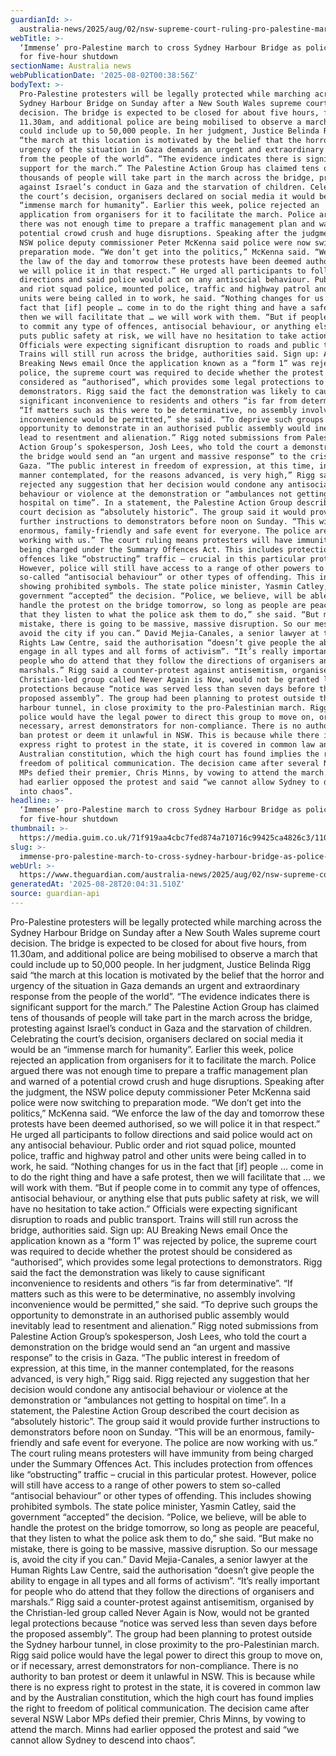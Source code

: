 ```yaml
---
guardianId: >-
  australia-news/2025/aug/02/nsw-supreme-court-ruling-pro-palestine-march-sydney-harbour-bridge
webTitle: >-
  ‘Immense’ pro-Palestine march to cross Sydney Harbour Bridge as police prepare
  for five-hour shutdown
sectionName: Australia news
webPublicationDate: '2025-08-02T00:38:56Z'
bodyText: >-
  Pro-Palestine protesters will be legally protected while marching across the
  Sydney Harbour Bridge on Sunday after a New South Wales supreme court
  decision. The bridge is expected to be closed for about five hours, from
  11.30am, and additional police are being mobilised to observe a march that
  could include up to 50,000 people. In her judgment, Justice Belinda Rigg said
  “the march at this location is motivated by the belief that the horror and
  urgency of the situation in Gaza demands an urgent and extraordinary response
  from the people of the world”. “The evidence indicates there is significant
  support for the march.” The Palestine Action Group has claimed tens of
  thousands of people will take part in the march across the bridge, protesting
  against Israel’s conduct in Gaza and the starvation of children. Celebrating
  the court’s decision, organisers declared on social media it would be an
  “immense march for humanity”. Earlier this week, police rejected an
  application from organisers for it to facilitate the march. Police argued
  there was not enough time to prepare a traffic management plan and warned of a
  potential crowd crush and huge disruptions. Speaking after the judgment, the
  NSW police deputy commissioner Peter McKenna said police were now switching to
  preparation mode. “We don’t get into the politics,” McKenna said. “We enforce
  the law of the day and tomorrow these protests have been deemed authorised, so
  we will police it in that respect.” He urged all participants to follow
  directions and said police would act on any antisocial behaviour. Public order
  and riot squad police, mounted police, traffic and highway patrol and other
  units were being called in to work, he said. “Nothing changes for us in the
  fact that [if] people … come in to do the right thing and have a safe protest,
  then we will facilitate that … we will work with them. “But if people come in
  to commit any type of offences, antisocial behaviour, or anything else that
  puts public safety at risk, we will have no hesitation to take action.”
  Officials were expecting significant disruption to roads and public transport.
  Trains will still run across the bridge, authorities said. Sign up: AU
  Breaking News email Once the application known as a “form 1” was rejected by
  police, the supreme court was required to decide whether the protest should be
  considered as “authorised”, which provides some legal protections to
  demonstrators. Rigg said the fact the demonstration was likely to cause
  significant inconvenience to residents and others “is far from determinative”.
  “If matters such as this were to be determinative, no assembly involving
  inconvenience would be permitted,” she said. “To deprive such groups the
  opportunity to demonstrate in an authorised public assembly would inevitably
  lead to resentment and alienation.” Rigg noted submissions from Palestine
  Action Group’s spokesperson, Josh Lees, who told the court a demonstration on
  the bridge would send an “an urgent and massive response” to the crisis in
  Gaza. “The public interest in freedom of expression, at this time, in the
  manner contemplated, for the reasons advanced, is very high,” Rigg said. Rigg
  rejected any suggestion that her decision would condone any antisocial
  behaviour or violence at the demonstration or “ambulances not getting to
  hospital on time”. In a statement, the Palestine Action Group described the
  court decision as “absolutely historic”. The group said it would provide
  further instructions to demonstrators before noon on Sunday. “This will be an
  enormous, family-friendly and safe event for everyone. The police are now
  working with us.” The court ruling means protesters will have immunity from
  being charged under the Summary Offences Act. This includes protection from
  offences like “obstructing” traffic – crucial in this particular protest.
  However, police will still have access to a range of other powers to stem
  so-called “antisocial behaviour” or other types of offending. This includes
  showing prohibited symbols. The state police minister, Yasmin Catley, said the
  government “accepted” the decision. “Police, we believe, will be able to
  handle the protest on the bridge tomorrow, so long as people are peaceful,
  that they listen to what the police ask them to do,” she said. “But make no
  mistake, there is going to be massive, massive disruption. So our message is,
  avoid the city if you can.” David Mejia-Canales, a senior lawyer at the Human
  Rights Law Centre, said the authorisation “doesn’t give people the ability to
  engage in all types and all forms of activism”. “It’s really important for
  people who do attend that they follow the directions of organisers and
  marshals.” Rigg said a counter-protest against antisemitism, organised by the
  Christian-led group called Never Again is Now, would not be granted legal
  protections because “notice was served less than seven days before the
  proposed assembly”. The group had been planning to protest outside the Sydney
  harbour tunnel, in close proximity to the pro-Palestinian march. Rigg said
  police would have the legal power to direct this group to move on, or if
  necessary, arrest demonstrators for non-compliance. There is no authority to
  ban protest or deem it unlawful in NSW. This is because while there is no
  express right to protest in the state, it is covered in common law and by the
  Australian constitution, which the high court has found implies the right to
  freedom of political communication. The decision came after several NSW Labor
  MPs defied their premier, Chris Minns, by vowing to attend the march. Minns
  had earlier opposed the protest and said “we cannot allow Sydney to descend
  into chaos”.
headline: >-
  ‘Immense’ pro-Palestine march to cross Sydney Harbour Bridge as police prepare
  for five-hour shutdown
thumbnail: >-
  https://media.guim.co.uk/71f919aa4cbc7fed874a710716c99425ca4826c3/1105_0_6880_5504/500.jpg
slug: >-
  immense-pro-palestine-march-to-cross-sydney-harbour-bridge-as-police-prepare-for-five-hour-shutdown
webUrl: >-
  https://www.theguardian.com/australia-news/2025/aug/02/nsw-supreme-court-ruling-pro-palestine-march-sydney-harbour-bridge
generatedAt: '2025-08-28T20:04:31.510Z'
source: guardian-api
---
```

Pro-Palestine protesters will be legally protected while marching across the Sydney Harbour Bridge on Sunday after a New South Wales supreme court decision. The bridge is expected to be closed for about five hours, from 11.30am, and additional police are being mobilised to observe a march that could include up to 50,000 people. In her judgment, Justice Belinda Rigg said “the march at this location is motivated by the belief that the horror and urgency of the situation in Gaza demands an urgent and extraordinary response from the people of the world”. “The evidence indicates there is significant support for the march.” The Palestine Action Group has claimed tens of thousands of people will take part in the march across the bridge, protesting against Israel’s conduct in Gaza and the starvation of children. Celebrating the court’s decision, organisers declared on social media it would be an “immense march for humanity”. Earlier this week, police rejected an application from organisers for it to facilitate the march. Police argued there was not enough time to prepare a traffic management plan and warned of a potential crowd crush and huge disruptions. Speaking after the judgment, the NSW police deputy commissioner Peter McKenna said police were now switching to preparation mode. “We don’t get into the politics,” McKenna said. “We enforce the law of the day and tomorrow these protests have been deemed authorised, so we will police it in that respect.” He urged all participants to follow directions and said police would act on any antisocial behaviour. Public order and riot squad police, mounted police, traffic and highway patrol and other units were being called in to work, he said. “Nothing changes for us in the fact that [if] people … come in to do the right thing and have a safe protest, then we will facilitate that … we will work with them. “But if people come in to commit any type of offences, antisocial behaviour, or anything else that puts public safety at risk, we will have no hesitation to take action.” Officials were expecting significant disruption to roads and public transport. Trains will still run across the bridge, authorities said. Sign up: AU Breaking News email Once the application known as a “form 1” was rejected by police, the supreme court was required to decide whether the protest should be considered as “authorised”, which provides some legal protections to demonstrators. Rigg said the fact the demonstration was likely to cause significant inconvenience to residents and others “is far from determinative”. “If matters such as this were to be determinative, no assembly involving inconvenience would be permitted,” she said. “To deprive such groups the opportunity to demonstrate in an authorised public assembly would inevitably lead to resentment and alienation.” Rigg noted submissions from Palestine Action Group’s spokesperson, Josh Lees, who told the court a demonstration on the bridge would send an “an urgent and massive response” to the crisis in Gaza. “The public interest in freedom of expression, at this time, in the manner contemplated, for the reasons advanced, is very high,” Rigg said. Rigg rejected any suggestion that her decision would condone any antisocial behaviour or violence at the demonstration or “ambulances not getting to hospital on time”. In a statement, the Palestine Action Group described the court decision as “absolutely historic”. The group said it would provide further instructions to demonstrators before noon on Sunday. “This will be an enormous, family-friendly and safe event for everyone. The police are now working with us.” The court ruling means protesters will have immunity from being charged under the Summary Offences Act. This includes protection from offences like “obstructing” traffic – crucial in this particular protest. However, police will still have access to a range of other powers to stem so-called “antisocial behaviour” or other types of offending. This includes showing prohibited symbols. The state police minister, Yasmin Catley, said the government “accepted” the decision. “Police, we believe, will be able to handle the protest on the bridge tomorrow, so long as people are peaceful, that they listen to what the police ask them to do,” she said. “But make no mistake, there is going to be massive, massive disruption. So our message is, avoid the city if you can.” David Mejia-Canales, a senior lawyer at the Human Rights Law Centre, said the authorisation “doesn’t give people the ability to engage in all types and all forms of activism”. “It’s really important for people who do attend that they follow the directions of organisers and marshals.” Rigg said a counter-protest against antisemitism, organised by the Christian-led group called Never Again is Now, would not be granted legal protections because “notice was served less than seven days before the proposed assembly”. The group had been planning to protest outside the Sydney harbour tunnel, in close proximity to the pro-Palestinian march. Rigg said police would have the legal power to direct this group to move on, or if necessary, arrest demonstrators for non-compliance. There is no authority to ban protest or deem it unlawful in NSW. This is because while there is no express right to protest in the state, it is covered in common law and by the Australian constitution, which the high court has found implies the right to freedom of political communication. The decision came after several NSW Labor MPs defied their premier, Chris Minns, by vowing to attend the march. Minns had earlier opposed the protest and said “we cannot allow Sydney to descend into chaos”.
